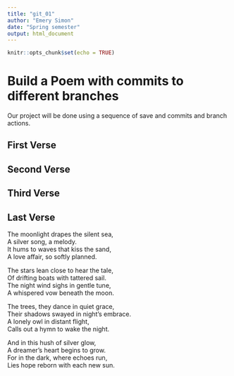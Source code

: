 ```yaml
---
title: "git_01"
author: "Emery Simon"
date: "Spring semester"
output: html_document
---
```


```r
knitr::opts_chunk$set(echo = TRUE)
```
# Build a Poem with commits to different branches
Our project will be done using a sequence of save and commits and branch actions.
<!-- Do not modify or change any text in "!--" bracketed areas such as this --- these are instructions to
you, if you change any of this the git program will notice it and compromise your git merging strategy !-->

## First Verse 
<!--Put the first five lines of a poem by Lewis Carrol in this section!-->

## Second Verse
<!--Put the first five lines of a poem by Robert Frost here!-->

## Third Verse
<!--Put the first two verses of The Walrus and the Carpenter here!-->

## Last Verse
<!--Put a short poem you created using chatGPT of 20 to 30 lines,here!-->

The moonlight drapes the silent sea,  
A silver song, a melody.  
It hums to waves that kiss the sand,  
A love affair, so softly planned.  
  
The stars lean close to hear the tale,  
Of drifting boats with tattered sail.  
The night wind sighs in gentle tune,  
A whispered vow beneath the moon.  
  
The trees, they dance in quiet grace,  
Their shadows swayed in night's embrace.  
A lonely owl in distant flight,  
Calls out a hymn to wake the night.  
  
And in this hush of silver glow,  
A dreamer's heart begins to grow.  
For in the dark, where echoes run,  
Lies hope reborn with each new sun.  
  